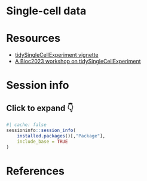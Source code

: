 # Single-cell data

# Resources {-}

- [tidySingleCellExperiment vignette](https://stemangiola.github.io/tidySingleCellExperiment/articles/introduction.html)
- [A Bioc2023 workshop on tidySingleCellExperiment](https://tidyomics.github.io/tidyomicsWorkshopBioc2023/articles/tidyGenomicsTranscriptomics.html)

# Session info {-}

::: {.callout-note collapse="true"}

## Click to expand 👇

```r
#| cache: false
sessioninfo::session_info(
    installed.packages()[,"Package"], 
    include_base = TRUE
)
```

:::

# References {-}
